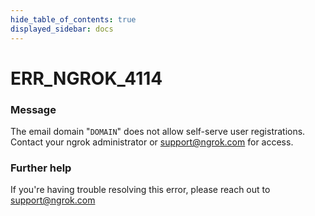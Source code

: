 ```yaml
---
hide_table_of_contents: true
displayed_sidebar: docs
---
```



# ERR_NGROK_4114

### Message

The email domain "`DOMAIN`" does not allow self-serve user registrations. Contact your ngrok administrator or support@ngrok.com for access.

<ErrorDetails error="err_ngrok_4114" />

### Further help

If you're having trouble resolving this error, please reach out to [support@ngrok.com](mailto:support@ngrok.com?subject=Help%20with%20ERR_NGROK_4114)
